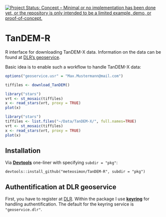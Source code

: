 [![Project Status: Concept – Minimal or no implementation has been done yet, or the repository is only intended to be a limited example, demo, or proof-of-concept.](https://www.repostatus.org/badges/latest/concept.svg)](https://www.repostatus.org/#concept)

# TanDEM-R

R interface for downloading TanDEM-X data.
Information on the data can be found at [DLR's geoservice](https://geoservice.dlr.de/web/dataguide/tdm90/ "geoservice.dlr.de").

Basic idea is to enable such a workflow to handle TanDEM-X data:

```r
options("geoservice.usr" = "Max.Mustermann@mail.com")

tiffiles <- download_TanDEM()

library("stars")
vrt <- st_mosaic(tiffiles)
x <- read_stars(vrt, proxy = TRUE)
plot(x)
```

```r
library("stars")
tiffiles <- list.files("~/Data/TanDEM-X/", full.names=TRUE)
vrt <- st_mosaic(tiffiles)
x <- read_stars(vrt, proxy = TRUE)
plot(x)
```

## Installation

Via [**Devtools**](https://devtools.r-lib.org) one-liner with specifying `subdir = "pkg"`:

```
devtools::install_github("meteosimon/TanDEM-R", subdir = "pkg")
```

## Authentification at DLR geoservice

First, you have to register at [DLR](https://sso.eoc.dlr.de/tdm90/selfservice/).
Within the package I use [**keyring**](https://github.com/r-lib/keyring#readme) for handling
authentification. The default for the keyring service is `"geoservice.dlr"`.

